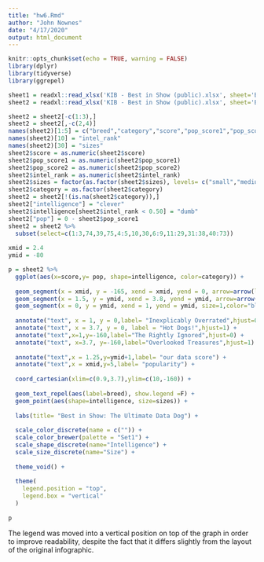 ```yaml
---
title: "hw6.Rmd"
author: "John Nownes"
date: "4/17/2020"
output: html_document
---
```


```r
knitr::opts_chunk$set(echo = TRUE, warning = FALSE)
library(dplyr)
library(tidyverse)
library(ggrepel)
```

```r
sheet1 = readxl::read_xlsx('KIB - Best in Show (public).xlsx', sheet='Best in show')
sheet2 = readxl::read_xlsx('KIB - Best in Show (public).xlsx', sheet='Best in show full sheet')

sheet2 = sheet2[-c(1:3),]
sheet2 = sheet2[,-c(2,4)]
names(sheet2)[1:5] = c("breed","category","score","pop_score1","pop_score2")
names(sheet2)[10] = "intel_rank"
names(sheet2)[30] = "sizes"
sheet2$score = as.numeric(sheet2$score)
sheet2$pop_score1 = as.numeric(sheet2$pop_score1)
sheet2$pop_score2 = as.numeric(sheet2$pop_score2)
sheet2$intel_rank = as.numeric(sheet2$intel_rank)
sheet2$sizes = factor(as.factor(sheet2$sizes), levels= c("small","medium","large"))
sheet2$category = as.factor(sheet2$category)
sheet2 = sheet2[!(is.na(sheet2$category)),]
sheet2["intelligence"] = "clever"
sheet2$intelligence[sheet2$intel_rank < 0.50] = "dumb"
sheet2["pop"] = 0 - sheet2$pop_score1
sheet2 = sheet2 %>%
  subset(select=c(1:3,74,39,75,4:5,10,30,6:9,11:29,31:38,40:73))
                              
xmid = 2.4
ymid = -80

p = sheet2 %>%
  ggplot(aes(x=score,y= pop, shape=intelligence, color=category)) +
  
  geom_segment(x = xmid, y = -165, xend = xmid, yend = 0, arrow=arrow(length=unit(.1,"inches"),ends="both",type="closed"), size=1, color="black") +
  geom_segment(x = 1.5, y = ymid, xend = 3.8, yend = ymid, arrow=arrow(length=unit(.1,"inches"),ends="last",type="closed"), size=1, color="black") +
  geom_segment(x = 0, y = ymid, xend = 1, yend = ymid, size=1,color="black") +
  
  annotate("text", x = 1, y = 0,label= "Inexplicably Overrated",hjust=0) +
  annotate("text", x = 3.7, y = 0, label = "Hot Dogs!",hjust=1) +
  annotate("text",x=1,y=-160,label="The Rightly Ignored",hjust=0) +
  annotate("text", x=3.7, y=-160,label="Overlooked Treasures",hjust=1) +
  
  annotate("text",x = 1.25,y=ymid+1,label= "our data score") +
  annotate("text",x = xmid,y=5,label= "popularity") +
  
  coord_cartesian(xlim=c(0.9,3.7),ylim=c(10,-160)) +
  
  geom_text_repel(aes(label=breed), show.legend =F) +
  geom_point(aes(shape=intelligence, size=sizes)) +
  
  labs(title= "Best in Show: The Ultimate Data Dog") +
  
  scale_color_discrete(name = c("")) +
  scale_color_brewer(palette = "Set1") +
  scale_shape_discrete(name="Intelligence") +
  scale_size_discrete(name="Size") +
  
  theme_void() +
  
  theme(
    legend.position = "top",
    legend.box = "vertical"
  )
  
p
```

The legend was moved into a vertical position on top of the graph in order to improve readability, despite the fact that it differs slightly from the layout of the original infographic.